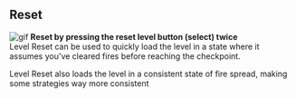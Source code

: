 
## Reset
![gif](/t-reset.webp)
**Reset by pressing the reset level button (select) twice**  
Level Reset can be used to quickly load the level in a state where it assumes you've cleared fires before reaching the checkpoint.

Level Reset also loads the level in a consistent state of fire spread, making some strategies way more consistent